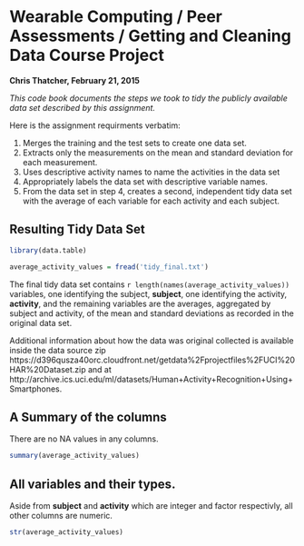 # Wearable Computing / Peer Assessments / Getting and Cleaning Data Course Project


**Chris Thatcher, February 21, 2015**

*This code book documents the steps we took to tidy the publicly available data set
described by this assignment.*

Here is the assignment requirments verbatim:

1. Merges the training and the test sets to create one data set.
1. Extracts only the measurements on the mean and standard deviation for each measurement. 
1. Uses descriptive activity names to name the activities in the data set
1. Appropriately labels the data set with descriptive variable names. 
1. From the data set in step 4, creates a second, independent tidy data set with the average of each variable for each activity and each subject.

## Resulting Tidy Data Set

```r
library(data.table)

average_activity_values = fread('tidy_final.txt')
```

The final tidy data set contains ```r length(names(average_activity_values))``` variables,
one identifying the subject, **subject**, one identifying the activity, **activity**,
and the remaining variables are the averages, aggregated by subject and activity,
of the mean and standard deviations as recorded in the original data set.

Additional information about how the data was original collected is available inside
the data source zip https://d396qusza40orc.cloudfront.net/getdata%2Fprojectfiles%2FUCI%20HAR%20Dataset.zip
and at http://archive.ics.uci.edu/ml/datasets/Human+Activity+Recognition+Using+Smartphones.

## A Summary of the columns

There are no NA values in any columns.

```r
summary(average_activity_values)
```

## All variables and their types.

Aside from **subject** and **activity** which are integer and factor respectivly,
all other columns are numeric.

```r
str(average_activity_values)
```



